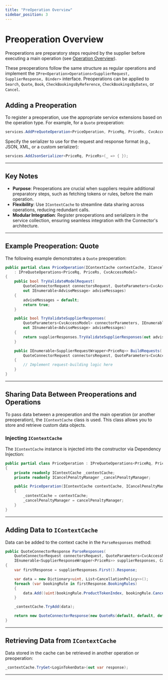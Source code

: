 ```yaml
---
title: "PreOperation Overview"
sidebar_position: 3
---
```


# Preoperation Overview

Preoperations are preparatory steps required by the supplier before executing a main operation (see [Operation Overview](operation-overview.mdx)).

These preoperations follow the same structure as regular operations and implement the `IPre<Operation>Operations<SupplierRequest, SupplierResponse, Binder>` interface. Preoperations can be applied to `Search`, `Quote`, `Book`, `CheckBookingsByReference`, `CheckBookingsByDates`, or `Cancel`.

## **Adding a Preoperation**

To register a preoperation, use the appropriate service extensions based on the operation type. For example, for a `Quote` preoperation:

```csharp
services.AddPreQuoteOperation<PriceOperation, PriceRq, PriceRs, CvcAccessModel>();
```

Specify the serializer to use for the request and response format (e.g., JSON, XML, or a custom serializer):

```csharp
services.AddJsonSerializer<PriceRq, PriceRs>(_ => { });
```

---

## **Key Notes**
- **Purpose**: Preoperations are crucial when suppliers require additional preparatory steps, such as fetching tokens or rules, before the main operation.
- **Flexibility**: Use `IContextCache` to streamline data sharing across operations, reducing redundant calls.
- **Modular Integration**: Register preoperations and serializers in the service collection, ensuring seamless integration with the Connector's architecture.

---

## **Example Preoperation: Quote**

The following example demonstrates a `Quote` preoperation:

```csharp
public partial class PriceOperation(IContextCache contextCache, ICancelPenaltyManager cancelPenaltyManager)
    : IPreQuoteOperations<PriceRq, PriceRs, CvcAccessModel>
{
    public bool TryValidateModelRequest(
        QuoteConnectorRequest connectorsRequest, QuoteParameters<CvcAccessModel> connectorParameters,
        out IEnumerable<AdviseMessage> adviseMessages)
    {
        adviseMessages = default;
        return true;
    }

    public bool TryValidateSupplierResponses(
        QuoteParameters<CvcAccessModel> connectorParameters, IEnumerable<SupplierResponseWrapper<PriceRs>> supplierResponses,
        out IEnumerable<AdviseMessage> adviseMessages)
    {
        return supplierResponses.TryValidateSupplierResponses(out adviseMessages);
    }

    public IEnumerable<SupplierRequestWrapper<PriceRq>> BuildRequests(
        QuoteConnectorRequest connectorsRequest, QuoteParameters<CvcAccessModel> connectorParameters)
    {
        // Implement request-building logic here
    }
}
```

---

## **Sharing Data Between Preoperations and Operations**

To pass data between a preoperation and the main operation (or another preoperation), the `IContextCache` class is used. This class allows you to store and retrieve custom data objects.

### **Injecting `IContextCache`**

The `IContextCache` instance is injected into the constructor via Dependency Injection:

```csharp
public partial class PriceOperation : IPreQuoteOperations<PriceRq, PriceRs, CvcAccessModel>
{
    private readonly IContextCache _contextCache;
    private readonly ICancelPenaltyManager _cancelPenaltyManager;

    public PriceOperation(IContextCache contextCache, ICancelPenaltyManager cancelPenaltyManager)
    {
        _contextCache = contextCache;
        _cancelPenaltyManager = cancelPenaltyManager;
    }
}
```

---

## **Adding Data to `IContextCache`**

Data can be added to the context cache in the `ParseResponses` method:

```csharp
public QuoteConnectorResponse ParseResponses(
    QuoteConnectorRequest connectorsRequest, QuoteParameters<CvcAccessModel> connectorParameters,
    IEnumerable<SupplierResponseWrapper<PriceRs>> supplierResponses, CancellationToken cancellationToken)
{
    var firstResponse = supplierResponses.First().Response;

    var data = new Dictionary<uint, List<CancellationPolicy>>();
    foreach (var bookingRule in firstResponse.BookingRules)
    {
        data.Add((uint)bookingRule.ProductTokenIndex, bookingRule.CancellationPolicies);
    }

    _contextCache.TryAdd(data);

    return new QuoteConnectorResponse(new QuoteRs(default, default, default, PaymentType.MerchantPay));
}
```

---

## **Retrieving Data from `IContextCache`**

Data stored in the cache can be retrieved in another operation or preoperation:

```csharp
_contextCache.TryGet<LoginTokenData>(out var response);
```

---
